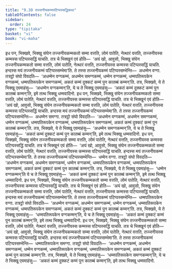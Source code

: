 ```yaml
---
title: "9.30 तज्जनीयकम्मपटिप्पस्सद्धिकथा"
tableOfContents: false
sidebar:
  order: 24
type: "tipitaka"
basket: "vi"
book: "vi-maha"
---
```



<DynamicBreadcrumb />

<Division number="440" book="vi-maha">

<Paragraph number="1886" book="vi-maha">
इध पन, भिक्खवे, भिक्खु संघेन तज्जनीयकम्मकतो सम्मा वत्तति, लोमं पातेति, नेत्थारं वत्तति, तज्जनीयस्स कम्मस्स पटिप्पस्सद्धिं याचति. तत्र चे भिक्खूनं एवं होति—  ‘अयं खो, आवुसो, भिक्खु संघेन तज्जनीयकम्मकतो सम्मा वत्तति, लोमं पातेति, नेत्थारं वत्तति, तज्जनीयस्स कम्मस्स पटिप्पस्सद्धिं याचति. हन्दस्स मयं तज्जनीयकम्मं पटिप्पस्सम्भेमा’ति. ते तस्स तज्जनीयकम्मं पटिप्पस्सम्भेन्ति—  अधम्मेन वग्गा. तत्रट्ठो संघो विवदति—  ‘अधम्मेन वग्गकम्मं, अधम्मेन समग्गकम्मं, धम्मेन वग्गकम्मं, धम्मपतिरूपकेन वग्गकम्मं, धम्मपतिरूपकेन समग्गकम्मं, अकतं कम्मं दुक्कटं कम्मं पुन कातब्बं कम्मन्’ति. तत्र, भिक्खवे, ये ते भिक्खू एवमाहंसु—  ‘अधम्मेन वग्गकम्मन्’ति, ये च ते भिक्खू एवमाहंसु—  ‘अकतं कम्मं दुक्कटं कम्मं पुन कातब्बं कम्मन्’ति, इमे तत्थ भिक्खू धम्मवादिनो.
</Paragraph>

</Division>
<Division number="441" book="vi-maha">

<Paragraph number="1887" book="vi-maha">
इध पन, भिक्खवे, भिक्खु संघेन तज्जनीयकम्मकतो सम्मा वत्तति, लोमं पातेति, नेत्थारं वत्तति, तज्जनीयस्स कम्मस्स पटिप्पस्सद्धिं याचति. तत्र चे भिक्खूनं एवं होति—  ‘अयं खो, आवुसो, भिक्खु संघेन तज्जनीयकम्मकतो सम्मा वत्तति, लोमं पातेति, नेत्थारं वत्तति, तज्जनीयस्स कम्मस्स पटिप्पस्सद्धिं याचति. हन्दस्स मयं तज्जनीयकम्मं पटिप्पस्सम्भेमा’ति. ते तस्स तज्जनीयकम्मं पटिप्पस्सम्भेन्ति—  अधम्मेन समग्गा. तत्रट्ठो संघो विवदति—  ‘अधम्मेन वग्गकम्मं, अधम्मेन समग्गकम्मं, धम्मेन वग्गकम्मं, धम्मपतिरूपकेन वग्गकम्मं, धम्मपतिरूपकेन समग्गकम्मं, अकतं कम्मं दुक्कटं कम्मं पुन कातब्बं कम्मन्’ति. तत्र, भिक्खवे, ये ते भिक्खू एवमाहंसु—  ‘अधम्मेन समग्गकम्मन्’ति, ये च ते भिक्खू एवमाहंसु—  ‘अकतं कम्मं दुक्कटं कम्मं पुन कातब्बं कम्मन्’ति, इमे तत्थ भिक्खू धम्मवादिनो.
</Paragraph>

</Division>
<Division number="442" book="vi-maha">

<Paragraph number="1888" book="vi-maha">
इध पन, भिक्खवे, भिक्खु संघेन तज्जनीयकम्मकतो सम्मा वत्तति, लोमं पातेति, नेत्थारं वत्तति, तज्जनीयस्स कम्मस्स पटिप्पस्सद्धिं याचति. तत्र चे भिक्खूनं एवं होति—  ‘अयं खो, आवुसो, भिक्खु संघेन तज्जनीयकम्मकतो सम्मा वत्तति, लोमं पातेति, नेत्थारं वत्तति, तज्जनीयस्स कम्मस्स पटिप्पस्सद्धिं याचति. हन्दस्स मयं तज्जनीयकम्मं पटिप्पस्सम्भेमा’ति. ते तस्स तज्जनीयकम्मं पटिप्पस्सम्भेन्ति—  धम्मेन वग्गा. तत्रट्ठो संघो विवदति—  ‘अधम्मेन वग्गकम्मं, अधम्मेन समग्गकम्मं, धम्मेन वग्गकम्मं, धम्मपतिरूपकेन वग्गकम्मं, धम्मपतिरूपकेन समग्गकम्मं, अकतं कम्मं दुक्कटं कम्मं पुन कातब्बं कम्मन्’ति. तत्र, भिक्खवे, ये ते भिक्खू एवमाहंसु—  ‘धम्मेन वग्गकम्मन्’ति ये च ते भिक्खू एवमाहंसु—  ‘अकतं कम्मं दुक्कटं कम्मं पुन कातब्बं कम्मन्’ति, इमे तत्थ भिक्खू धम्मवादिनो.
</Paragraph>

</Division>
<Division number="443" book="vi-maha">

<Paragraph number="1889" book="vi-maha">
इध पन, भिक्खवे, भिक्खु संघेन तज्जनीयकम्मकतो सम्मा वत्तति, लोमं पातेति, नेत्थारं वत्तति, तज्जनीयस्स कम्मस्स पटिप्पस्सद्धिं याचति. तत्र चे भिक्खूनं एवं होति—  ‘अयं खो, आवुसो, भिक्खु संघेन तज्जनीयकम्मकतो सम्मा वत्तति, लोमं पातेति, नेत्थारं वत्तति, तज्जनीयस्स कम्मस्स पटिप्पस्सद्धिं याचति. हन्दस्स मयं तज्जनीयकम्मं पटिप्पस्सम्भेमा’ति. ते तस्स तज्जनीयकम्मं पटिप्पस्सम्भेन्ति—  धम्मपतिरूपकेन वग्गा. तत्रट्ठो संघो विवदति—  ‘अधम्मेन वग्गकम्मं, अधम्मेन समग्गकम्मं, धम्मेन वग्गकम्मं, धम्मपतिरूपकेन वग्गकम्मं, धम्मपतिरूपकेन समग्गकम्मं, अकतं कम्मं दुक्कटं कम्मं पुन कातब्बं कम्मन्’ति. तत्र, भिक्खवे, ये ते भिक्खू एवमाहंसु—  ‘धम्मपतिरूपकेन वग्गकम्मन्’ति, ये च ते भिक्खू एवमाहंसु—  ‘अकतं कम्मं दुक्कटं कम्मं पुन कातब्बं कम्मन्’ति, इमे तत्थ भिक्खू धम्मवादिनो.
</Paragraph>

</Division>
<Division number="444" book="vi-maha">

<Paragraph number="1890" book="vi-maha">
इध पन, भिक्खवे, भिक्खु संघेन तज्जनीयकम्मकतो सम्मा वत्तति, लोमं पातेति, नेत्थारं वत्तति, तज्जनीयस्स कम्मस्स पटिप्पस्सद्धिं याचति. तत्र चे भिक्खूनं एवं होति—  ‘अयं खो, आवुसो, भिक्खु संघेन तज्जनीयकम्मकतो सम्मा वत्तति, लोमं पातेति, नेत्थारं वत्तति, तज्जनीयस्स कम्मस्स पटिप्पस्सद्धिं याचति. हन्दस्स मयं तज्जनीयकम्मं पटिप्पस्सम्भेमा’ति. ते तस्स तज्जनीयकम्मं पटिप्पस्सम्भेन्ति—  धम्मपतिरूपकेन समग्गा. तत्रट्ठो संघो विवदति—  ‘अधम्मेन वग्गकम्मं, अधम्मेन समग्गकम्मं, धम्मेन वग्गकम्मं, धम्मपतिरूपकेन वग्गकम्मं, धम्मपतिरूपकेन समग्गकम्मं, अकतं कम्मं दुक्कटं कम्मं पुन कातब्बं कम्मन्’ति. तत्र, भिक्खवे, ये ते भिक्खू एवमाहंसु—  ‘धम्मपतिरूपकेन समग्गकम्मन्’ति, ये च ते भिक्खू एवमाहंसु—  ‘अकतं कम्मं दुक्कटं कम्मं पुन कातब्बं कम्मन्’ति, इमे तत्थ भिक्खू धम्मवादिनो.
</Paragraph>
</Division>
